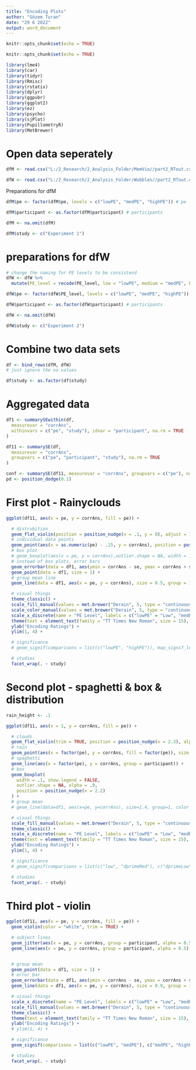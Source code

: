 ```yaml
---
title: "Encoding Plots"
author: "Gözem Turan"
date: "29 6 2022"
output: word_document
---
```


```r
knitr::opts_chunk$set(echo = TRUE)
```

```r
knitr::opts_chunk$set(echo = TRUE)
```

```r
library(lme4)
library(car)
library(tidyr)
library(Rmisc)
library(rstatix)
library(dplyr)
library(ggpubr)
library(ggplot2)
library(ez)
library(psycho)
library(sjPlot)
library(PupillometryR)
library(MetBrewer)
```

# Open data seperately
```r
dfM <- read.csv("L:/2_Research/2_Analysis_Folder/MemVio//part2_RTout.csv")

dfW <- read.csv("L:/2_Research/2_Analysis_Folder/Wubbles//part2_RTout.csv")
```

Preparations for dfM
```r
dfM$pe <- factor(dfM$pe, levels = c("lowPE", "medPE", "highPE")) # pe

dfM$participant <- as.factor(dfM$participant) # participants

dfM <- na.omit(dfM)

dfM$study <- c("Experiment 1")
```

# preparations for dfW
```r
# change the naming for PE levels to be consistend
dfW <- dfW %>%
  mutate(PE_level = recode(PE_level, low = "lowPE", medium = "medPE", high = "highPE"))

dfW$pe <- factor(dfW$PE_level, levels = c("lowPE", "medPE", "highPE")) # pe

dfW$participant <- as.factor(dfW$participant) # participants

dfW <- na.omit(dfW)

dfW$study <- c("Experiment 2")
```

# Combine two data sets
```r
df <- bind_rows(dfM, dfW)
# just ignore the na values

df$study <- as.factor(df$study)
```

# Aggregated data
```r
df1 <- summarySEwithin(df,
  measurevar = "corrAns",
  withinvars = c("pe", "study"), idvar = "participant", na.rm = TRUE
)

df11 <- summarySE(df,
  measurevar = "corrAns",
  groupvars = c("pe", "participant", "study"), na.rm = TRUE
)

conf <- summarySE(df11, measurevar = "corrAns", groupvars = c("pe"), na.rm = TRUE)
pd <- position_dodge(0.1)
```

# First plot - Rainyclouds
```r
ggplot(df11, aes(x = pe, y = corrAns, fill = pe)) +

  # distrubition
  geom_flat_violin(position = position_nudge(x = .1, y = 0), adjust = 1.5, trim = TRUE, color = "white") +
  # individual data points
  geom_point(aes(x = as.numeric(pe) - .15, y = corrAns), position = position_jitter(width = .05, height = 0), size = 1, shape = 20) +
  # box plot
  # geom_boxplot(aes(x = pe, y = corrAns),outlier.shape = NA, width = .1, colour = "black") +
  # instead of box plots, error bars
  geom_errorbar(data = df1, aes(ymin = corrAns - se, ymax = corrAns + se, width = 0.1)) +
  geom_point(data = df1, size = 1) +
  # group mean line
  geom_line(data = df1, aes(x = pe, y = corrAns), size = 0.5, group = 1) +

  # visual things
  theme_classic() +
  scale_fill_manual(values = met.brewer("Derain", 5, type = "continuous")) +
  scale_color_manual(values = met.brewer("Derain", 5, type = "continuous")) +
  scale_x_discrete(name = "PE Level", labels = c("lowPE" = "Low", "medPE" = "Medium", "highPE" = "High")) +
  theme(text = element_text(family = "TT Times New Roman", size = 15), legend.title = element_text(size = 1), legend.text = element_text(size = 12), legend.position = "None", legend.direction = "vertical") +
  ylab("Encoding Ratings") +
  ylim(1, 4) +

  # significance
  # geom_signif(comparisons = list(c("lowPE", "highPE")), map_signif_level=TRUE, y_position = c(1.1, 1.2, 1.3)) +

  # studies
  facet_wrap(. ~ study)
```

# Second plot - spaghetti & box & distribution
```r
rain_height <- .1

ggplot(df11, aes(x = 1, y = corrAns, fill = pe)) +

  # clouds
  geom_flat_violin(trim = TRUE, position = position_nudge(x = 2.3), alpha = .9, color = "black") +
  # rain
  geom_point(aes(x = factor(pe), y = corrAns, fill = factor(pe)), size = 2.5, shape = 21) +
  # spaghetti
  geom_line(aes(x = factor(pe), y = corrAns, group = participant)) +
  # box
  geom_boxplot(
    width = .1, show.legend = FALSE,
    outlier.shape = NA, alpha = .9,
    position = position_nudge(x = 2.2)
  ) +
  # group mean
  # geom_line(data=df1, aes(x=pe, y=corrAns), size=1.4, group=1, color = "pink") +

  # visual things
  scale_fill_manual(values = met.brewer("Derain", 5, type = "continuous")) +
  theme_classic() +
  scale_x_discrete(name = "PE Level", labels = c("lowPE" = "Low", "medPE" = "Medium", "highPE" = "High")) +
  theme(text = element_text(family = "TT Times New Roman", size = 15), legend.title = element_text(size = 1), legend.text = element_text(size = 12), legend.position = "None", legend.direction = "vertical") +
  ylab("Encoding Ratings") +
  ylim(1, 4) +

  # significance
  # geom_signif(comparisons = list(c("low", "dprimeMed"), c("dprimeLow", "dprimeHigh"), c("dprimeMed", "dprimeHigh")), map_signif_level=TRUE) +

  # studies
  facet_wrap(. ~ study)
```

# Third plot - violin
```r
ggplot(df11, aes(x = pe, y = corrAns, fill = pe)) +
  geom_violin(color = "white", trim = TRUE) +

  # subject lines
  geom_jitter(aes(x = pe, y = corrAns, group = participant, alpha = 0.5), color = "gray50", size = 0.5, position = position_dodge(0)) +
  geom_line(aes(x = pe, y = corrAns, group = participant, alpha = 0.5), color = "gray50", position = position_dodge(0)) +


  # group mean
  geom_point(data = df1, size = 1) +
  # error bar
  geom_errorbar(data = df1, aes(ymin = corrAns - se, ymax = corrAns + se, width = 0.1)) +
  geom_line(data = df1, aes(x = pe, y = corrAns), size = 0.9, group = 1) +

  # visual things
  scale_x_discrete(name = "PE Level", labels = c("lowPE" = "Low", "medPE" = "Medium", "highPE" = "High")) +
  scale_fill_manual(values = met.brewer("Derain", 5, type = "continuous")) +
  theme_classic() +
  theme(text = element_text(family = "TT Times New Roman", size = 15), legend.title = element_text(size = 1), legend.text = element_text(size = 12), legend.position = "None", legend.direction = "vertical") +
  ylab("Encoding Ratings") +
  # ylim(1, 4) +

  # significance
  geom_signif(comparisons = list(c("lowPE", "medPE"), c("medPE", "highPE"), c("highPE", "lowPE")), map_signif_level = TRUE, y_position = c(4, 4.2, 4.4)) +

  # studies
  facet_wrap(. ~ study)
```
